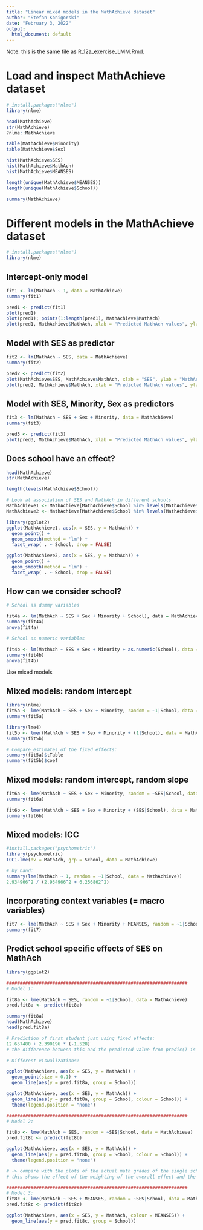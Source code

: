```yaml
---
title: "Linear mixed models in the MathAchieve dataset"
author: "Stefan Konigorski"
date: "February 3, 2022"
output:
  html_document: default
---
```


Note: this is the same file as R_12a_exercise_LMM.Rmd.

# Load and inspect MathAchieve dataset

```r
# install.packages("nlme")
library(nlme)

head(MathAchieve)
str(MathAchieve)
?nlme::MathAchieve

table(MathAchieve$Minority)
table(MathAchieve$Sex)

hist(MathAchieve$SES)
hist(MathAchieve$MathAch)
hist(MathAchieve$MEANSES)

length(unique(MathAchieve$MEANSES))
length(unique(MathAchieve$School))

summary(MathAchieve)
```

# Different models in the MathAchieve dataset

```r
# install.packages("nlme")
library(nlme)
```

## Intercept-only model

```r
fit1 <- lm(MathAch ~ 1, data = MathAchieve)
summary(fit1)

pred1 <- predict(fit1)
plot(pred1)
plot(pred1); points(1:length(pred1), MathAchieve$MathAch)
plot(pred1, MathAchieve$MathAch, xlab = "Predicted MathAch values", ylab = "Actual MathAch values")
```

## Model with SES as predictor

```r
fit2 <- lm(MathAch ~ SES, data = MathAchieve)
summary(fit2)

pred2 <- predict(fit2)
plot(MathAchieve$SES, MathAchieve$MathAch, xlab = "SES", ylab = "MathAch")
plot(pred2, MathAchieve$MathAch, xlab = "Predicted MathAch values", ylab = "Actual MathAch values")
```

## Model with SES, Minority, Sex as predictors

```r
fit3 <- lm(MathAch ~ SES + Sex + Minority, data = MathAchieve)
summary(fit3)

pred3 <- predict(fit3)
plot(pred3, MathAchieve$MathAch, xlab = "Predicted MathAch values", ylab = "Actual MathAch values")
```

## Does school have an effect?

```r
head(MathAchieve)
str(MathAchieve)

length(levels(MathAchieve$School))

# Look at association of SES and MathAch in different schools
MathAchieve1 <- MathAchieve[MathAchieve$School %in% levels(MathAchieve$School)[1:16], ]
MathAchieve2 <- MathAchieve[MathAchieve$School %in% levels(MathAchieve$School)[17:32], ]

library(ggplot2)
ggplot(MathAchieve1, aes(x = SES, y = MathAch)) + 
  geom_point() +
  geom_smooth(method = 'lm') +
  facet_wrap( . ~ School, drop = FALSE)

ggplot(MathAchieve2, aes(x = SES, y = MathAch)) + 
  geom_point() +
  geom_smooth(method = 'lm') +
  facet_wrap( . ~ School, drop = FALSE)
```

## How can we consider school?

```r
# School as dummy variables

fit4a <- lm(MathAch ~ SES + Sex + Minority + School), data = MathAchieve)
summary(fit4a)
anova(fit4a)

# School as numeric variables

fit4b <- lm(MathAch ~ SES + Sex + Minority + as.numeric(School), data = MathAchieve)
summary(fit4b)
anova(fit4b)
```

Use mixed models

## Mixed models: random intercept

```r
library(nlme)
fit5a <- lme(MathAch ~ SES + Sex + Minority, random = ~1|School, data = MathAchieve)
summary(fit5a)

library(lme4)
fit5b <- lmer(MathAch ~ SES + Sex + Minority + (1|School), data = MathAchieve)
summary(fit5b)

# Compare estimates of the fixed effects:
summary(fit5a)$tTable
summary(fit5b)$coef
```

## Mixed models: random intercept, random slope

```r
fit6a <- lme(MathAch ~ SES + Sex + Minority, random = ~SES|School, data = MathAchieve)
summary(fit6a)

fit6b <- lmer(MathAch ~ SES + Sex + Minority + (SES|School), data = MathAchieve)
summary(fit6b)
```

## Mixed models: ICC

```r
#install.packages("psychometric")
library(psychometric)
ICC1.lme(dv = MathAch, grp = School, data = MathAchieve)

# by hand:
summary(lme(MathAch ~ 1, random = ~1|School, data = MathAchieve))
2.934966^2 / (2.934966^2 + 6.256862^2)
```

## Incorporating context variables (= macro variables)

```r
fit7 <- lme(MathAch ~ SES + Sex + Minority + MEANSES, random = ~1|School, data = MathAchieve)
summary(fit7)
```

## Predict school specific effects of SES on MathAch

```r
library(ggplot2)

###################################################################
# Model 1:

fit8a <- lme(MathAch ~ SES, random = ~1|School, data = MathAchieve)
pred.fit8a <- predict(fit8a)

summary(fit8a)
head(MathAchieve)
head(pred.fit8a)

# Prediction of first student just using fixed effects:
12.657480 + 2.390196 * (-1.528)
# the difference between this and the predicted value from predic() is the random intercept term for the first school
```

```r
# Different visualizations:

ggplot(MathAchieve, aes(x = SES, y = MathAch)) +
  geom_point(size = 0.1) +
  geom_line(aes(y = pred.fit8a, group = School))

ggplot(MathAchieve, aes(x = SES, y = MathAch)) +
  geom_line(aes(y = pred.fit8a, group = School, colour = School)) + 
  theme(legend.position = "none")
```


```r
###################################################################
# Model 2:

fit8b <- lme(MathAch ~ SES, random = ~SES|School, data = MathAchieve)
pred.fit8b <- predict(fit8b)

ggplot(MathAchieve, aes(x = SES, y = MathAch)) +
  geom_line(aes(y = pred.fit8b, group = School, colour = School)) + 
  theme(legend.position = "none")

# -> compare with the plots of the actual math grades of the single schools!
# this shows the effect of the weighting of the overall effect and the school-specific observations
```

```r
###################################################################
# Model 3:
fit8c <- lme(MathAch ~ SES + MEANSES, random = ~SES|School, data = MathAchieve)
pred.fit8c <- predict(fit8c)

ggplot(MathAchieve, aes(x = SES, y = MathAch, colour = MEANSES)) +
  geom_line(aes(y = pred.fit8c, group = School)) 
```
